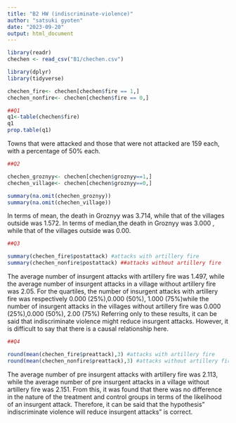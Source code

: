 ```yaml
---
title: "B2 HW (indiscriminate-violence)"
author: "satsuki gyoten"
date: "2023-09-20"
output: html_document
---
```


```r
library(readr)
chechen <- read_csv("B1/chechen.csv")

library(dplyr)
library(tidyverse)

chechen_fire<- chechen[chechen$fire == 1,]
chechen_nonfire<- chechen[chechen$fire == 0,]

```


```r
##Q1
q1<-table(chechen$fire)
q1
prop.table(q1)


```

Towns that were attacked and those that were not attacked are 159 each, with a percentage of 50% each.


```r
##Q2

chechen_groznyy<- chechen[chechen$groznyy==1,]
chechen_village<- chechen[chechen$groznyy==0,]

summary(na.omit(chechen_groznyy))
summary(na.omit(chechen_village))

```
In terms of mean, the death in Groznyy was 3.714, while that of the villages outside was 1.572. In terms of median,the death in Groznyy was 3.000 , while that of the villages outside was 0.00.


```r
##Q3

summary(chechen_fire$postattack) #attacks with artillery fire
summary(chechen_nonfire$postattack) ##attacks without artillery fire

```
The average number of insurgent attacks with artillery fire was 1.497, while the average number of insurgent attacks in a village without artillery fire was 2.05. For the quartiles, the number of insurgent attacks with artillery fire was respectively  0.000 (25%),0.000 (50%), 1.000 (75%)while the number of insurgent attacks in the villages without artillery fire was 0.000 (25%),0.000 (50%), 2.00 (75%)
Referring only to these results, it can be said that indiscriminate violence might reduce insurgent attacks. However, it is difficult to say that there is a causal relationship here.


```r
##Q4

round(mean(chechen_fire$preattack),3) #attacks with artillery fire
round(mean(chechen_nonfire$preattack),3) #attacks without artillery fire
```
The average number of pre insurgent attacks with artillery fire was 2.113, while the average number of pre insurgent attacks in a village without artillery fire was 2.151.
From this, it was found that there was no difference in the nature of the treatment and control groups in terms of the likelihood of an insurgent attack. Therefore, it can be said that the hypothesis" indiscriminate violence will reduce insurgent attacks" is correct.

```r


```

```r


```